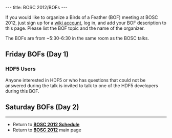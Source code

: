 ---
title: BOSC 2012/BOFs
---

If you would like to organize a Birds of a Feather (BOF) meeting at BOSC 2012, just sign up for a [[Special:Userlogin| wiki account]], log in, and add your BOF description to this page. Please list the BOF topic and the name of the organizer.

The BOFs are from ~5:30-6:30 in the same room as the BOSC talks.

== Friday BOFs (Day 1) ==

===HDF5 Users===
Anyone interested in HDF5 or who has questions that could not be answered during the talk is invited to talk to one of the HDF5 developers during this BOF.

== Saturday BOFs (Day 2) ==

----
* Return to '''[[BOSC_2012_Schedule | BOSC 2012 Schedule]]'''
* Return to '''[[BOSC_2012 | BOSC 2012]]''' main page